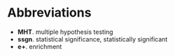 # Abbreviations

- **MHT**. multiple hypothesis testing
- **ssgn**. statistical significance, statistically significant
- **e+**. enrichment